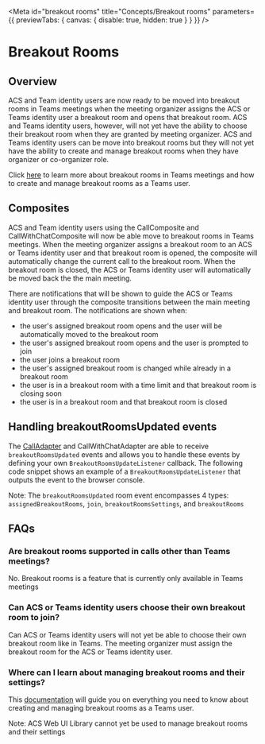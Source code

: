 
<Meta
  id="breakout rooms"
  title="Concepts/Breakout rooms"
  parameters={{ previewTabs: { canvas: { disable: true, hidden: true } } }}
/>

# Breakout Rooms

## Overview

ACS and Team identity users are now ready to be moved into breakout rooms in Teams meetings when the meeting organizer
assigns the ACS or Teams identity user a breakout room and opens that breakout room. ACS and Teams identity users,
however, will not yet have the ability to choose their breakout room when they are granted by meeting organizer. ACS
and Teams identity users can be move into breakout rooms but they will not yet have the ability to create and manage
breakout rooms when they have organizer or co-organizer role.

Click [here](https://support.microsoft.com/en-us/office/use-breakout-rooms-in-microsoft-teams-meetings-7de1f48a-da07-466c-a5ab-4ebace28e461)
to learn more about breakout rooms in Teams meetings and how to create and manage breakout rooms as a Teams user.

## Composites

ACS and Team identity users using the CallComposite and CallWithChatComposite will now be able move to breakout rooms
in Teams meetings. When the meeting organizer assigns a breakout room to an ACS or Teams identity user and that
breakout room is opened, the composite will automatically change the current call to the breakout room. When the
breakout room is closed, the ACS or Teams identity user will automatically be moved back the the main meeting.

There are notifications that will be shown to guide the ACS or Teams identity user through the composite transitions
between the main meeting and breakout room. The notifications are shown when:

- the user's assigned breakout room opens and the user will be automatically moved to the breakout room
- the user's assigned breakout room opens and the user is prompted to join
- the user joins a breakout room
- the user's assigned breakout room is changed while already in a breakout room
- the user is in a breakout room with a time limit and that breakout room is closing soon
- the user is in a breakout room and that breakout room is closed

## Handling breakoutRoomsUpdated events

The [CallAdapter](?path=/docs/composites-adapters--docs#calladapter) and CallWithChatAdapter are able to receive
`breakoutRoomsUpdated` events and allows you to handle these events by defining your own `BreakoutRoomsUpdateListener`
callback. The following code snippet shows an example of a `BreakoutRoomsUpdateListener` that outputs the event to the
browser console.

<Source code={BreakoutRoomsEventSnippetText} />

Note: The `breakoutRoomsUpdated` room event encompasses 4 types: `assignedBreakoutRooms`, `join`,
`breakoutRoomsSettings`, and `breakoutRooms`

## FAQs

### Are breakout rooms supported in calls other than Teams meetings?

No. Breakout rooms is a feature that is currently only available in Teams meetings

### Can ACS or Teams identity users choose their own breakout room to join?

Can ACS or Teams identity users will not yet be able to choose their own breakout room like in Teams. The meeting
organizer must assign the breakout room for the ACS or Teams identity user.

### Where can I learn about managing breakout rooms and their settings?

This [documentation](https://support.microsoft.com/en-us/office/use-breakout-rooms-in-microsoft-teams-meetings-7de1f48a-da07-466c-a5ab-4ebace28e461)
will guide you on everything you need to know about creating and managing breakout rooms as a Teams user.

Note: ACS Web UI Library cannot yet be used to manage breakout rooms and their settings
